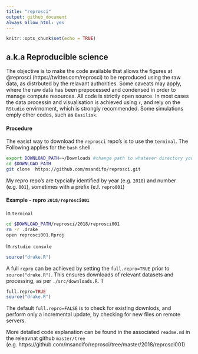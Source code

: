 ```yaml
---
title: "reprosci"
output: github_document
always_allow_html: yes
---
```


```r
knitr::opts_chunk$set(echo = TRUE)
```
##  a.k.a Reproducible science

The objective is to make the code available that allows the figures at @reprosci (https://twitter.com/reprosci) to be reproduced using the raw data, as distrbuted by the relavant authorities. Some caveats may apply, where the raw data has been prepocessed and condensed in order to manage compute resources. All code is strictly open source. In most cases the data processin and visualisation is achieved using ```r```, and rely on the ```RStudio``` envirnoment, which is strongly recommended. Some simulations emply other codes, such as ```Basilisk```.

#### Procedure

The easist way to download the ```reprosci``` repo's  is to use the ```terminal```. The Following applies for the ```bash``` shell.

```bash
export DOWNLOAD_PATH=~/Downloads #change path to whatever directory you want
cd $DOWNLOAD_PATH 
git clone  https://github.com/msandifo/reprosci.git
```

My repro repo's  are typcially identified by year (e.g. ```2018```) and number (e.g. ```001```), sometimes with a prefix (e.f. ```repro001```)

#### Example - repro ```2018/reprosci001```

in ```terminal```
```bash
cd $DOWNLOAD_PATH/reprosci/2018/reprosci001  
rm -r .drake 
open reprosci001.Rproj 
```
In ```rstudio console```
```r
source("drake.R")
```

A full ```repro``` can be achieved by setting the ```full.repro=TRUE``` prior to  ```source("drake.R")```. This ensures downloads of relevant datasets and processing, as per ```./src/downloads.R```. T
```r
full.repro=TRUE
source("drake.R")
```
The default ```full.repro=FALSE``` is to check for existing downlods, and perform only a incremental update, by checking for new files on remote servers. 

More detailed code explanation can be found in the associated ```readme.md``` in the releavnat github ```master/tree``` (e.g. https://github.com/msandifo/reprosci/tree/master/2018/reprosci001)

